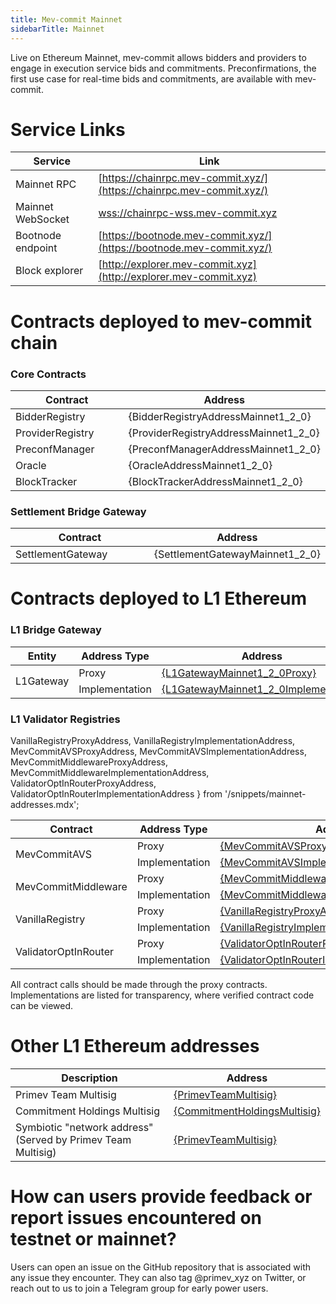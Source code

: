 ```yaml
---
title: Mev-commit Mainnet
sidebarTitle: Mainnet
---
```


Live on Ethereum Mainnet, mev-commit allows bidders and providers to engage in execution service bids and commitments. Preconfirmations, the first use case for real-time bids and commitments, are available with mev-commit.

# Service Links

| Service           | Link                                                                                           |
| ----------------- | ---------------------------------------------------------------------------------------------- |
| Mainnet RPC       | [https://chainrpc.mev-commit.xyz/](https://chainrpc.mev-commit.xyz/)           |
| Mainnet WebSocket | [wss://chainrpc-wss.mev-commit.xyz](wss://chainrpc-wss.mev-commit.xyz)         |
| Bootnode endpoint | [https://bootnode.mev-commit.xyz/](https://bootnode.mev-commit.xyz/)           |
| Block explorer    | [http://explorer.mev-commit.xyz](http://explorer.mev-commit.xyz)               |

# Contracts deployed to mev-commit chain

### **Core Contracts**


<table>
  <thead>
    <tr>
      <th width="299">Contract</th>
      <th>Address</th>
    </tr>
  </thead>
  <tbody>
    <tr>
      <td>BidderRegistry</td>
      <td>{BidderRegistryAddressMainnet1_2_0}</td>
    </tr>
    <tr>
      <td>ProviderRegistry</td>
      <td>{ProviderRegistryAddressMainnet1_2_0}</td>
    </tr>
    <tr>
      <td>PreconfManager</td>
      <td>{PreconfManagerAddressMainnet1_2_0}</td>
    </tr>
    <tr>
      <td>Oracle</td>
      <td>{OracleAddressMainnet1_2_0}</td>
    </tr>
    <tr>
      <td>BlockTracker</td>
      <td>{BlockTrackerAddressMainnet1_2_0}</td>
    </tr>
  </tbody>
</table>

### **Settlement Bridge Gateway**


<table>
  <thead>
    <tr>
      <th width="299">Contract</th>
      <th>Address</th>
    </tr>
  </thead>
  <tbody>
    <tr>
      <td>SettlementGateway</td>
      <td>{SettlementGatewayMainnet1_2_0}</td>
    </tr>
  </tbody>
</table>

# Contracts deployed to L1 Ethereum

### **L1 Bridge Gateway**


<table>
  <thead>
    <tr>
      <th width="299">Entity</th>
      <th>Address Type</th>
      <th>Address</th>
    </tr>
  </thead>
  <tbody>
    <tr>
      <td rowspan="2">L1Gateway</td>
      <td style={{ textAlign: 'center' }}>Proxy</td>
      <td>
        <a href={`https://etherscan.io/address/${L1GatewayMainnet1_2_0Proxy}`} target="_blank" rel="noopener noreferrer">
          {L1GatewayMainnet1_2_0Proxy}
        </a>
      </td>
    </tr>
    <tr>
      <td style={{ textAlign: 'center' }}>Implementation</td>
      <td>
        <a href={`https://etherscan.io/address/${L1GatewayMainnet1_2_0Implementation}`} target="_blank" rel="noopener noreferrer">
          {L1GatewayMainnet1_2_0Implementation}
        </a>
      </td>
    </tr>
  </tbody>
</table>

### **L1 Validator Registries**

  VanillaRegistryProxyAddress, 
  VanillaRegistryImplementationAddress, 
  MevCommitAVSProxyAddress, 
  MevCommitAVSImplementationAddress,
  MevCommitMiddlewareProxyAddress,
  MevCommitMiddlewareImplementationAddress,
  ValidatorOptInRouterProxyAddress,
  ValidatorOptInRouterImplementationAddress
} from '/snippets/mainnet-addresses.mdx';

<table>
  <thead>
    <tr>
      <th>Contract</th>
      <th>Address Type</th>
      <th>Address</th>
    </tr>
  </thead>
  <tbody>
    <tr>
      <td rowspan="2">MevCommitAVS</td>
      <td style={{ textAlign: 'center' }}>Proxy</td>
      <td>
        <a href={`https://etherscan.io/address/${MevCommitAVSProxyAddress}`} target="_blank" rel="noopener noreferrer">
          {MevCommitAVSProxyAddress}
        </a>
      </td>
    </tr>
    <tr>
      <td style={{ textAlign: 'center' }}>Implementation</td>
      <td>
        <a href={`https://etherscan.io/address/${MevCommitAVSImplementationAddress}`} target="_blank" rel="noopener noreferrer">
          {MevCommitAVSImplementationAddress}
        </a>
      </td>
    </tr>
    <tr>
      <td rowspan="2">MevCommitMiddleware</td>
      <td style={{ textAlign: 'center' }}>Proxy</td>
      <td>
        <a href={`https://etherscan.io/address/${MevCommitMiddlewareProxyAddress}`} target="_blank" rel="noopener noreferrer">
          {MevCommitMiddlewareProxyAddress}
        </a>
      </td>
    </tr>
    <tr>
      <td style={{ textAlign: 'center' }}>Implementation</td>
      <td>
        <a href={`https://etherscan.io/address/${MevCommitMiddlewareImplementationAddress}`} target="_blank" rel="noopener noreferrer">
          {MevCommitMiddlewareImplementationAddress}
        </a>
      </td>
    </tr>
    <tr>
      <td rowspan="2">VanillaRegistry</td>
      <td style={{ textAlign: 'center' }}>Proxy</td>
      <td>
        <a href={`https://etherscan.io/address/${VanillaRegistryProxyAddress}`} target="_blank" rel="noopener noreferrer">
          {VanillaRegistryProxyAddress}
        </a>
      </td>
    </tr>
    <tr>
      <td style={{ textAlign: 'center' }}>Implementation</td>
      <td>
        <a href={`https://etherscan.io/address/${VanillaRegistryImplementationAddress}`} target="_blank" rel="noopener noreferrer">
          {VanillaRegistryImplementationAddress}
        </a>
      </td>
    </tr>
    <tr>
      <td rowspan="2">ValidatorOptInRouter</td>
      <td style={{ textAlign: 'center' }}>Proxy</td>
      <td>
        <a href={`https://etherscan.io/address/${ValidatorOptInRouterProxyAddress}`} target="_blank" rel="noopener noreferrer">
          {ValidatorOptInRouterProxyAddress}
        </a>
      </td>
    </tr>
    <tr>
      <td style={{ textAlign: 'center' }}>Implementation</td>
      <td>
        <a href={`https://etherscan.io/address/${ValidatorOptInRouterImplementationAddress}`} target="_blank" rel="noopener noreferrer">
          {ValidatorOptInRouterImplementationAddress}
        </a>
      </td>
    </tr>
  </tbody>
</table> 

All contract calls should be made through the proxy contracts. Implementations are listed for transparency, where verified contract code can be viewed.

# Other L1 Ethereum addresses


<table>
  <thead>
    <tr>
      <th>Description</th>
      <th>Address</th>
    </tr>
  </thead>
  <tbody>
    <tr>
      <td>Primev Team Multisig</td>
      <td>
        <a href={`https://etherscan.io/address/${PrimevTeamMultisig}`} target="_blank" rel="noopener noreferrer">
          {PrimevTeamMultisig}
        </a>
      </td>
    </tr>
    <tr>
      <td>Commitment Holdings Multisig</td>
      <td>
        <a href={`https://etherscan.io/address/${CommitmentHoldingsMultisig}`} target="_blank" rel="noopener noreferrer">
          {CommitmentHoldingsMultisig}
        </a>
      </td>
    </tr>
    <tr>
      <td>Symbiotic "network address" (Served by Primev Team Multisig)</td>
      <td>
        <a href={`https://etherscan.io/address/${PrimevTeamMultisig}`} target="_blank" rel="noopener noreferrer">
          {PrimevTeamMultisig}
        </a>
      </td>
    </tr>
  </tbody>
</table>


# How can users provide feedback or report issues encountered on testnet or mainnet?

Users can open an issue on the GitHub repository that is associated with any issue they encounter. They can also tag @primev_xyz on Twitter, or reach out to us to join a Telegram group for early power users.
